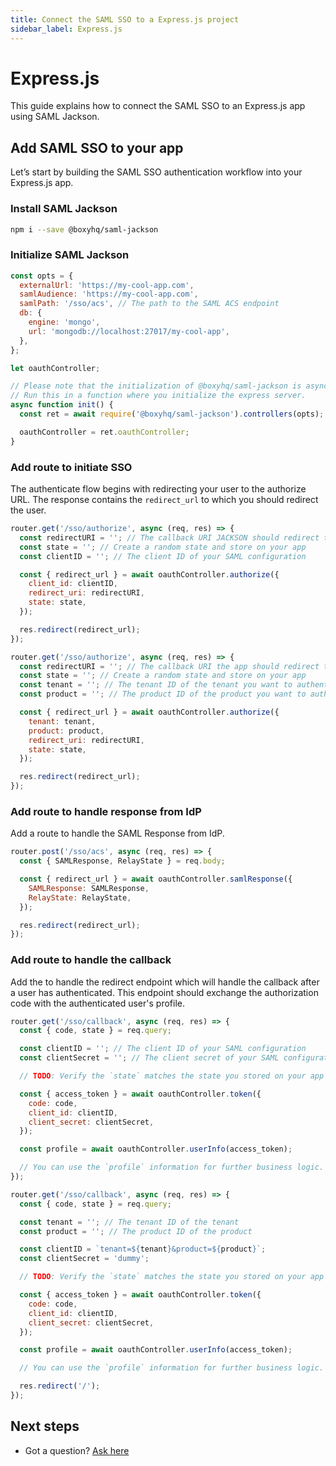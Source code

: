 ```yaml
---
title: Connect the SAML SSO to a Express.js project
sidebar_label: Express.js
---
```



# Express.js

This guide explains how to connect the SAML SSO to an Express.js app using SAML Jackson.

## Add SAML SSO to your app

Let’s start by building the SAML SSO authentication workflow into your Express.js app.

### Install SAML Jackson

```bash
npm i --save @boxyhq/saml-jackson
```

### Initialize SAML Jackson

```javascript
const opts = {
  externalUrl: 'https://my-cool-app.com',
  samlAudience: 'https://my-cool-app.com',
  samlPath: '/sso/acs', // The path to the SAML ACS endpoint
  db: {
    engine: 'mongo',
    url: 'mongodb://localhost:27017/my-cool-app',
  },
};

let oauthController;

// Please note that the initialization of @boxyhq/saml-jackson is async, you cannot run it at the top level
// Run this in a function where you initialize the express server.
async function init() {
  const ret = await require('@boxyhq/saml-jackson').controllers(opts);

  oauthController = ret.oauthController;
}
```

### Add route to initiate SSO

The authenticate flow begins with redirecting your user to the authorize URL. The response contains the `redirect_url` to which you should redirect the user.

<Tabs>
<TabItem value="with-client-id" label="Using Client ID" default>

```javascript
router.get('/sso/authorize', async (req, res) => {
  const redirectURI = ''; // The callback URI JACKSON should redirect to after the authentication
  const state = ''; // Create a random state and store on your app
  const clientID = ''; // The client ID of your SAML configuration

  const { redirect_url } = await oauthController.authorize({
    client_id: clientID,
    redirect_uri: redirectURI,
    state: state,
  });

  res.redirect(redirect_url);
});
```

</TabItem>
<TabItem value="with-tenant-product" label="Using Tenant and Product">

```javascript
router.get('/sso/authorize', async (req, res) => {
  const redirectURI = ''; // The callback URI the app should redirect to after the authentication
  const state = ''; // Create a random state and store on your app
  const tenant = ''; // The tenant ID of the tenant you want to authenticate against
  const product = ''; // The product ID of the product you want to authenticate against

  const { redirect_url } = await oauthController.authorize({
    tenant: tenant,
    product: product,
    redirect_uri: redirectURI,
    state: state,
  });

  res.redirect(redirect_url);
});
```

</TabItem>
</Tabs>

### Add route to handle response from IdP

Add a route to handle the SAML Response from IdP.

```javascript
router.post('/sso/acs', async (req, res) => {
  const { SAMLResponse, RelayState } = req.body;

  const { redirect_url } = await oauthController.samlResponse({
    SAMLResponse: SAMLResponse,
    RelayState: RelayState,
  });

  res.redirect(redirect_url);
});
```

### Add route to handle the callback

Add the to handle the redirect endpoint which will handle the callback after a user has authenticated. This endpoint should exchange the authorization code with the authenticated user's profile.

<Tabs>
<TabItem value="with-client-id-secret" label="With Client ID and Secret">

```javascript
router.get('/sso/callback', async (req, res) => {
  const { code, state } = req.query;

  const clientID = ''; // The client ID of your SAML configuration
  const clientSecret = ''; // The client secret of your SAML configuration

  // TODO: Verify the `state` matches the state you stored on your app

  const { access_token } = await oauthController.token({
    code: code,
    client_id: clientID,
    client_secret: clientSecret,
  });

  const profile = await oauthController.userInfo(access_token);

  // You can use the `profile` information for further business logic.
});
```

</TabItem>

<TabItem value="with-tenant-product" label="With Tenant and Product">

```javascript
router.get('/sso/callback', async (req, res) => {
  const { code, state } = req.query;

  const tenant = ''; // The tenant ID of the tenant
  const product = ''; // The product ID of the product

  const clientID = `tenant=${tenant}&product=${product}`;
  const clientSecret = 'dummy';

  // TODO: Verify the `state` matches the state you stored on your app

  const { access_token } = await oauthController.token({
    code: code,
    client_id: clientID,
    client_secret: clientSecret,
  });

  const profile = await oauthController.userInfo(access_token);

  // You can use the `profile` information for further business logic.

  res.redirect('/');
});
```

</TabItem>
</Tabs>

## Next steps

- Got a question? [Ask here](https://discord.gg/uyb7pYt4Pa)
